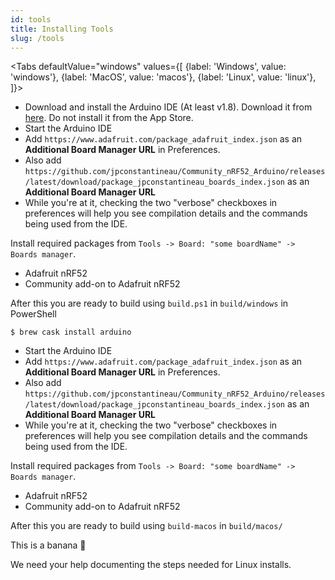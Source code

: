 ```yaml
---
id: tools
title: Installing Tools
slug: /tools
---
```



<Tabs
  defaultValue="windows"
  values={[
    {label: 'Windows', value: 'windows'},
    {label: 'MacOS', value: 'macos'},
    {label: 'Linux', value: 'linux'},
  ]}>
  <TabItem value="windows">

  
- Download and install the Arduino IDE (At least v1.8). Download it from [here](https://www.arduino.cc/en/Main/Software). Do not install it from the App Store.
- Start the Arduino IDE
- Add `https://www.adafruit.com/package_adafruit_index.json` as an **Additional Board Manager URL** in Preferences.
- Also add `https://github.com/jpconstantineau/Community_nRF52_Arduino/releases/latest/download/package_jpconstantineau_boards_index.json` as an **Additional Board Manager URL** 
- While you're at it, checking the two "verbose" checkboxes in preferences will help you see compilation details and the commands being used from the IDE.

Install required packages from `Tools -> Board: "some boardName" -> Boards manager`.

* Adafruit nRF52
* Community add-on to Adafruit nRF52

After this you are ready to build using `build.ps1` in `build/windows` in PowerShell
  </TabItem>
  <TabItem value="macos">

  
```
$ brew cask install arduino
```

- Start the Arduino IDE
- Add `https://www.adafruit.com/package_adafruit_index.json` as an **Additional Board Manager URL** in Preferences.
- Also add `https://github.com/jpconstantineau/Community_nRF52_Arduino/releases/latest/download/package_jpconstantineau_boards_index.json` as an **Additional Board Manager URL** 
- While you're at it, checking the two "verbose" checkboxes in preferences will help you see compilation details and the commands being used from the IDE.

Install required packages from `Tools -> Board: "some boardName" -> Boards manager`.

* Adafruit nRF52
* Community add-on to Adafruit nRF52

After this you are ready to build using `build-macos` in `build/macos/`
  
  </TabItem>
  <TabItem value="linux">
  This is a banana 🍌

  We need your help documenting the steps needed for Linux installs.
  </TabItem>
</Tabs>


